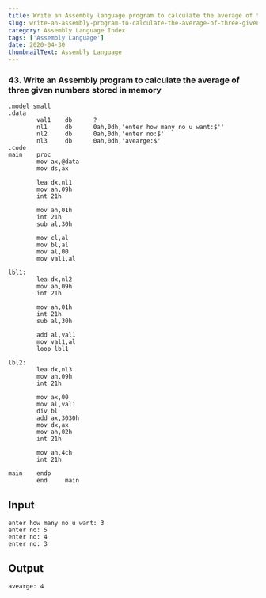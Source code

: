 ---
title: Write an Assembly language program to calculate the average of three given numbers stored in memory
slug: write-an-assembly-program-to-calculate-the-average-of-three-given-numbers-stored-in-memory
category: Assembly Language Index
tags: ['Assembly Language']
date: 2020-04-30
thumbnailText: Assembly Language
---
### 43. Write an Assembly program to calculate the average of three given numbers stored in memory
```
.model small
.data
        val1    db      ?
        nl1     db      0ah,0dh,'enter how many no u want:$''
        nl2     db      0ah,0dh,'enter no:$'
        nl3     db      0ah,0dh,'avearge:$'
.code
main    proc
        mov ax,@data
        mov ds,ax

        lea dx,nl1
        mov ah,09h
        int 21h

        mov ah,01h
        int 21h
        sub al,30h

        mov cl,al
        mov bl,al
        mov al,00
        mov val1,al

lbl1:
        lea dx,nl2
        mov ah,09h
        int 21h

        mov ah,01h
        int 21h
        sub al,30h

        add al,val1
        mov val1,al
        loop lbl1

lbl2:
        lea dx,nl3
        mov ah,09h
        int 21h

        mov ax,00
        mov al,val1
        div bl
        add ax,3030h
        mov dx,ax
        mov ah,02h
        int 21h

        mov ah,4ch
        int 21h

main    endp
        end     main

```

## Input
```
enter how many no u want: 3
enter no: 5
enter no: 4
enter no: 3
```
## Output
```
avearge: 4
```
